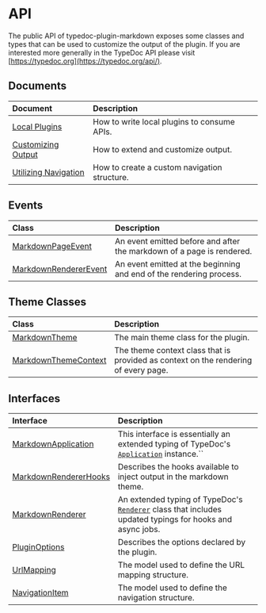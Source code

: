 # API

The public API of typedoc-plugin-markdown exposes some classes and types that can be used to customize the output of the plugin.
If you are interested more generally in the TypeDoc API please visit [https://typedoc.org](https://typedoc.org/api/).

## Documents

| Document | Description |
| :------ | :------ |
| [Local Plugins](/api-docs/Document.Local-Plugins.mdx) | How to write local plugins to consume APIs. |
| [Customizing Output](/api-docs/Document.Customizing-Output.mdx) | How to extend and customize output. |
| [Utilizing Navigation](/api-docs/Document.Utilizing-Navigation.mdx) | How to create a custom navigation structure. |

## Events

| Class | Description |
| :------ | :------ |
| [MarkdownPageEvent](/api-docs/Class.MarkdownPageEvent.mdx) | An event emitted before and after the markdown of a page is rendered. |
| [MarkdownRendererEvent](/api-docs/Class.MarkdownRendererEvent.mdx) | An event emitted at the beginning and end of the rendering process. |

## Theme Classes

| Class | Description |
| :------ | :------ |
| [MarkdownTheme](/api-docs/Class.MarkdownTheme.mdx) | The main theme class for the plugin. |
| [MarkdownThemeContext](/api-docs/Class.MarkdownThemeContext.mdx) | The theme context class that is provided as context on the rendering of every page. |

## Interfaces

| Interface | Description |
| :------ | :------ |
| [MarkdownApplication](/api-docs/Interface.MarkdownApplication.mdx) | This interface is essentially an extended typing of TypeDoc's [`Application`](https://typedoc.org/api/classes/Application.html) instance.`` |
| [MarkdownRendererHooks](/api-docs/Interface.MarkdownRendererHooks.mdx) | Describes the hooks available to inject output in the markdown theme. |
| [MarkdownRenderer](/api-docs/Interface.MarkdownRenderer.mdx) | An extended typing of TypeDoc's [`Renderer`](https://typedoc.org/api/classes/Renderer.html) class that includes updated typings for hooks and async jobs. |
| [PluginOptions](/api-docs/Interface.PluginOptions.mdx) | Describes the options declared by the plugin. |
| [UrlMapping](/api-docs/Interface.UrlMapping.mdx) | The model used to define the URL mapping structure. |
| [NavigationItem](/api-docs/Interface.NavigationItem.mdx) | The model used to define the navigation structure. |
